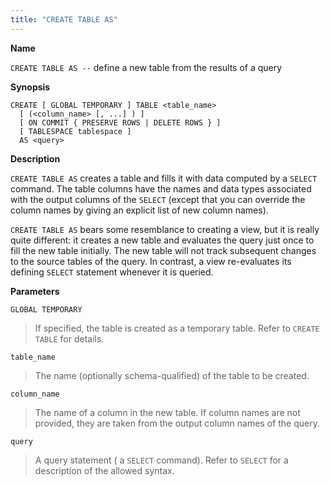 ```yaml
---
title: "CREATE TABLE AS"
---
```


<div id="create_table_as" class="registered_link"></div>

**Name**

`CREATE TABLE AS --` define a new table from the results of a query

**Synopsis**

```text
CREATE [ GLOBAL TEMPORARY ] TABLE <table_name>
  [ (<column_name> [, ...] ) ]
  [ ON COMMIT { PRESERVE ROWS | DELETE ROWS } ]
  [ TABLESPACE tablespace ]
  AS <query>
```

**Description**

`CREATE TABLE AS` creates a table and fills it with data computed by a `SELECT` command. The table columns have the names and data types associated with the output columns of the `SELECT` (except that you can override the column names by giving an explicit list of new column names).

`CREATE TABLE AS` bears some resemblance to creating a view, but it is really quite different: it creates a new table and evaluates the query just once to fill the new table initially. The new table will not track subsequent changes to the source tables of the query. In contrast, a view re-evaluates its defining `SELECT` statement whenever it is queried.

**Parameters**

`GLOBAL TEMPORARY`

> If specified, the table is created as a temporary table. Refer to `CREATE TABLE` for details.

`table_name`

> The name (optionally schema-qualified) of the table to be created.

`column_name`

> The name of a column in the new table. If column names are not provided, they are taken from the output column names of the query.

`query`

> A query statement ( a `SELECT` command). Refer to `SELECT` for a description of the allowed syntax.
